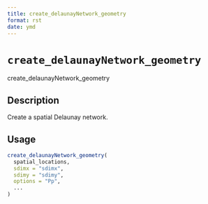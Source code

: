 ```yaml
--- 
title: create_delaunayNetwork_geometry 
format: rst 
date: ymd 
--- 
```

# `create_delaunayNetwork_geometry`

create_delaunayNetwork_geometry


## Description

Create a spatial Delaunay network.


## Usage

```r
create_delaunayNetwork_geometry(
  spatial_locations,
  sdimx = "sdimx",
  sdimy = "sdimy",
  options = "Pp",
  ...
)
```


